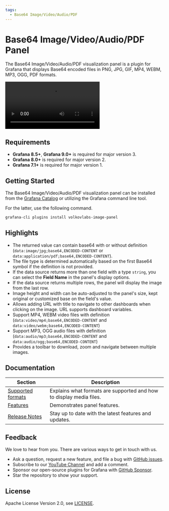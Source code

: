 ```yaml
---
tags:
  - Base64 Image/Video/Audio/PDF
---
```



# Base64 Image/Video/Audio/PDF Panel

The Base64 Image/Video/Audio/PDF visualization panel is a plugin for Grafana that displays Base64 encoded files in PNG, JPG, GIF, MP4, WEBM, MP3, OGG, PDF formats.

<Video
  src="https://www.youtube.com/embed/1_bgLSehjhg"
  title="Images, PDFs, Video, Live Camera Feed on Grafana Dashboard."
/>

## Requirements

- **Grafana 8.5+**, **Grafana 9.0+** is required for major version 3.
- **Grafana 8.0+** is required for major version 2.
- **Grafana 7.1+** is required for major version 1.

## Getting Started

The Base64 Image/Video/Audio/PDF visualization panel can be installed from the [Grafana Catalog](https://grafana.com/grafana/plugins/volkovlabs-image-panel/) or utilizing the Grafana command line tool.

For the latter, use the following command.

```bash
grafana-cli plugins install volkovlabs-image-panel
```

## Highlights

- The returned value can contain base64 with or without definition (`data:image/jpg;base64,ENCODED-CONTENT` or `data:application/pdf;base64,ENCODED-CONTENT`).
- The file type is determined automatically based on the first Base64 symbol if the definition is not provided.
- If the data source returns more than one field with a type `string`, you can select the **Field Name** in the panel's display options.
- If the data source returns multiple rows, the panel will display the image from the last row.
- Image height and width can be auto-adjusted to the panel's size, kept original or customized base on the field's value.
- Allows adding URL with title to navigate to other dashboards when clicking on the image. URL supports dashboard variables.
- Support MP4, WEBM video files with definition (`data:video/mp4;base64,ENCODED-CONTENT` and `data:video/webm;base64,ENCODED-CONTENT`)
- Support MP3, OGG audio files with definition (`data:audio/mp3;base64,ENCODED-CONTENT` and `data:audio/ogg;base64,ENCODED-CONTENT`)
- Provides a toolbar to download, zoom and navigate between multiple images.

## Documentation

| Section                      | Description                                                         |
| ---------------------------- | ------------------------------------------------------------------- |
| [Supported formats](formats) | Explains what formats are supported and how to display media files. |
| [Features](features)         | Demonstrates panel features.                                        |
| [Release Notes](release)     | Stay up to date with the latest features and updates.               |

## Feedback

We love to hear from you. There are various ways to get in touch with us.

- Ask a question, request a new feature, and file a bug with [GitHub issues](https://github.com/volkovlabs/volkovlabs-image-panel/issues/new/choose).
- Subscribe to our [YouTube Channel](https://www.youtube.com/@volkovlabs) and add a comment.
- Sponsor our open-source plugins for Grafana with [GitHub Sponsor](https://github.com/sponsors/VolkovLabs).
- Star the repository to show your support.

## License

Apache License Version 2.0, see [LICENSE](https://github.com/volkovlabs/volkovlabs-image-panel/blob/main/LICENSE).
